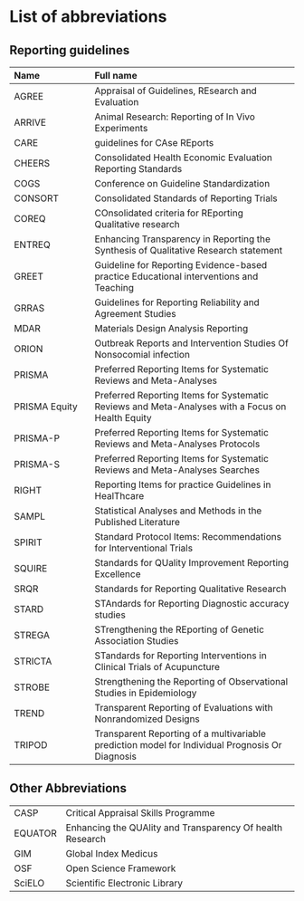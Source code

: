 # List of abbreviations {.unnumbered}

## Reporting guidelines {#sec-rg-abbreviations}

Name|Full name
:-|:----
AGREE |  Appraisal of Guidelines, REsearch and Evaluation
ARRIVE | Animal Research: Reporting of In Vivo Experiments
CARE | guidelines for CAse REports
CHEERS | Consolidated Health Economic Evaluation Reporting Standards
COGS | Conference on Guideline Standardization
CONSORT | Consolidated Standards of Reporting Trials
COREQ |  COnsolidated criteria for REporting Qualitative research
ENTREQ | Enhancing Transparency in Reporting the Synthesis of Qualitative Research statement
GREET | Guideline for Reporting Evidence-based practice Educational interventions and Teaching
GRRAS | Guidelines for Reporting Reliability and Agreement Studies
MDAR | Materials Design Analysis Reporting
ORION | Outbreak Reports and Intervention Studies Of Nonsocomial infection
PRISMA | Preferred Reporting Items for Systematic Reviews and Meta-Analyses
PRISMA Equity | Preferred Reporting Items for Systematic Reviews and Meta-Analyses with a Focus on Health Equity
PRISMA-P | Preferred Reporting Items for Systematic Reviews and Meta-Analyses Protocols
PRISMA-S | Preferred Reporting Items for Systematic Reviews and Meta-Analyses Searches
RIGHT |  Reporting Items for practice Guidelines in HealThcare
SAMPL | Statistical Analyses and Methods in the Published Literature
SPIRIT | Standard Protocol Items: Recommendations for Interventional Trials
SQUIRE | Standards for QUality Improvement Reporting Excellence
SRQR | Standards for Reporting Qualitative Research
STARD |  STAndards for Reporting Diagnostic accuracy studies
STREGA | STrengthening the REporting of Genetic Association Studies
STRICTA | STandards for Reporting Interventions in Clinical Trials of Acupuncture
STROBE | Strengthening the Reporting of Observational Studies in Epidemiology
TREND | Transparent Reporting of Evaluations with Nonrandomized Designs
TRIPOD | Transparent Reporting of a multivariable prediction model for Individual Prognosis Or Diagnosis



## Other Abbreviations {#sec-abbreviations}

|
:-|:----
CASP | Critical Appraisal Skills Programme
EQUATOR | Enhancing the QUAlity and Transparency Of health Research
GIM | Global Index Medicus
OSF | Open Science Framework
SciELO | Scientific Electronic Library